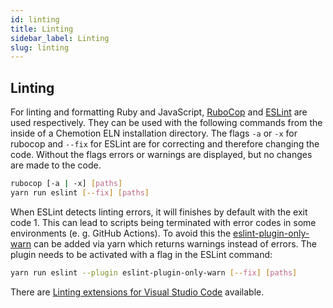 ```yaml
---
id: linting
title: Linting
sidebar_label: Linting
slug: linting
---
```


## Linting
For linting and formatting Ruby and JavaScript, [RuboCop](https://rubocop.org/) and [ESLint](https://eslint.org/) are used respectively.
They can be used with the following commands from the inside of a Chemotion ELN installation directory.
The flags `-a` or `-x` for rubocop and `--fix` for ESLint are for correcting and therefore changing the code.
Without the flags errors or warnings are displayed, but no changes are made to the code.
```sh
rubocop [-a | -x] [paths]
yarn run eslint [--fix] [paths]
```
When ESLint detects linting errors, it will finishes by default with the exit code 1.
This can lead to scripts being terminated with error codes in some environments (e. g. GitHub Actions).
To avoid this the [eslint-plugin-only-warn](https://www.npmjs.com/package/eslint-plugin-only-warn) can be added via yarn which returns warnings instead of errors.
The plugin needs to be activated with a flag in the ESLint command:
```sh
yarn run eslint --plugin eslint-plugin-only-warn [--fix] [paths]
```
There are [Linting extensions for Visual Studio Code](#visual-studio-code) available.